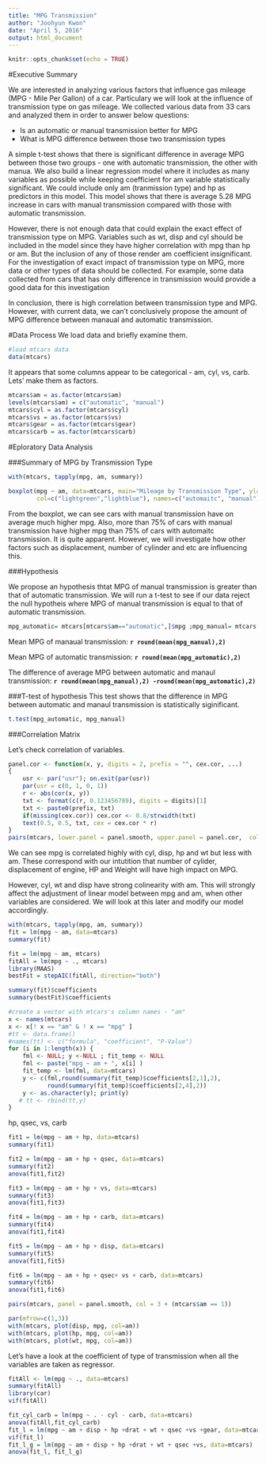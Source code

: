 ```yaml
---
title: "MPG Transmission"
author: "Joohyun Kwon"
date: "April 5, 2016"
output: html_document
---
```


```r
knitr::opts_chunk$set(echo = TRUE)
```
#Executive Summary

We are interested in analyzing various factors that influence gas mileage (MPG - Mile Per Gallon) of a car. Particulary we will look at the influence of transmission type on gas mileage. We collected various data from 33 cars and analyzed them in order to answer below questions:

- Is an automatic or manual transmission better for MPG
- What is MPG difference between those two transmission types

A simple t-test shows that there is significant difference in average MPG between those two groups - one with automatic transmission, the other with manua. We also build a linear regression model where it includes as many variables as possible while keeping coefficient for am variable statistically significant. We could include only am (tranmission type) and hp as predictors in this model. This model shows that there is average 5.28 MPG increase in cars with manual transmission compared with those with automatic transmission.

However, there is not enough data that could explain the exact effect of transmission type on MPG. Variables such as wt, disp and cyl should be included in the model since they have higher correlation with mpg than hp or am. But the inclusion of any of those render am coefficient insignificant. For the investigation of exact impact of transmission type on MPG, more data or other types of data should be collected. For example, some data collected from cars that has only difference in transmission would provide a good data for this investigation

In conclusion, there is high correlation between transmission type and MPG. However, with current data, we can't conclusively propose the amount of MPG difference between manaual and automatic transmission.

#Data Process
We load data and briefly examine them.
```r
#load mtcars data
data(mtcars)
```
It appears that some columns appear to be categorical - am, cyl, vs, carb. Lets' make them as factors.

```r
mtcars$am = as.factor(mtcars$am)
levels(mtcars$am) = c("automatic", "manual")
mtcars$cyl = as.factor(mtcars$cyl)
mtcars$vs = as.factor(mtcars$vs)
mtcars$gear = as.factor(mtcars$gear)
mtcars$carb = as.factor(mtcars$carb)
```
#Eploratory Data Analysis

###Summary of MPG by Transmission Type

```r
with(mtcars, tapply(mpg, am, summary))

boxplot(mpg ~ am, data=mtcars, main="Mileage by Transmission Type", ylab="MPG (Mile per Gallon)",
        col=c("lightgreen","lightblue"), names=c("automaitc", "manual"))
```

From the boxplot, we can see cars with manual transmission have on average much higher mpg. Also, more than 75% of cars with manual transmission have higher mpg than 75% of cars with automaitc transmission. It is quite apparent. However, we will investigate how other factors such as displacement, number of cylinder and etc are influencing this.

###Hypothesis

We propose an hypothesis thtat MPG of manual transmission is greater than that of automatic transmission. 
We will run a t-test to see if our data reject the null hypotheis where MPG of manual transmission is equal to that of automatic transmission.

```r
mpg_automatic= mtcars[mtcars$am=="automatic",]$mpg ;mpg_manual= mtcars[mtcars$am=="manual",]$mpg
```

Mean MPG of manaual transmission: **`r round(mean(mpg_manual),2)`**

Mean MPG of automatic transmission: **`r round(mean(mpg_automatic),2)`** 

The difference of average MPG between automatic and manaul transmission: **`r round(mean(mpg_manual),2) -round(mean(mpg_automatic),2)`** 

###T-test of hypothesis 
This test shows that the difference in MPG between automatic and manaul transmission is statistically siginificant.

```r
t.test(mpg_automatic, mpg_manual)
```
###Correlation Matrix

Let's check correlation of variables.
```r
panel.cor <- function(x, y, digits = 2, prefix = "", cex.cor, ...)
{
    usr <- par("usr"); on.exit(par(usr))
    par(usr = c(0, 1, 0, 1))
    r <- abs(cor(x, y))
    txt <- format(c(r, 0.123456789), digits = digits)[1]
    txt <- paste0(prefix, txt)
    if(missing(cex.cor)) cex.cor <- 0.8/strwidth(txt)
    text(0.5, 0.5, txt, cex = cex.cor * r)
}
pairs(mtcars, lower.panel = panel.smooth, upper.panel = panel.cor,  col = 3 + (mtcars$am == "manual"))
```

We can see mpg is correlated highly with cyl, disp, hp and wt but less with am. These correspond with our intutition that number of cylider, displacement of engine, HP and Weight will have high impact on MPG.

However, cyl, wt and disp have strong colinearity with am. This will strongly affect the adjustment of linear model between mpg and am, when other variables are considered. We will look at this later and modify our model accordingly.


```r
with(mtcars, tapply(mpg, am, summary))
fit = lm(mpg ~ am, data=mtcars)
summary(fit)
```

```r
fit = lm(mpg ~ am, mtcars)
fitAll = lm(mpg ~ ., mtcars)
library(MAAS)
bestFit = stepAIC(fitAll, direction="both")

summary(fit)$coefficients
summary(bestFit)$coefficients
```

```r
#create a vector with mtcars's column names - "am"
x <- names(mtcars)
x <- x[! x == "am" & ! x == "mpg" ]
#tt <- data.frame()
#names(tt) <- c("formula", "coefficient", "P-Value")
for (i in 1:length(x)) {
    fml <- NULL; y <-NULL ; fit_temp <- NULL
    fml <- paste("mpg ~ am + ", x[i] )
    fit_temp <- lm(fml, data=mtcars) 
    y <- c(fml,round(summary(fit_temp)$coefficients[2,1],2),
           round(summary(fit_temp)$coefficients[2,4],2))
    y <- as.character(y); print(y)
   # tt <- rbind(tt,y)
}

```
hp, qsec, vs, carb
```r
fit1 = lm(mpg ~ am + hp, data=mtcars)
summary(fit1)
```

```r
fit2 = lm(mpg ~ am + hp + qsec, data=mtcars)
summary(fit2)
anova(fit1,fit2)
```

```r

fit3 = lm(mpg ~ am + hp + vs, data=mtcars)
summary(fit3)
anova(fit1,fit3)
```

```r

fit4 = lm(mpg ~ am + hp + carb, data=mtcars)
summary(fit4)
anova(fit1,fit4)
```

```r
fit5 = lm(mpg ~ am + hp + disp, data=mtcars)
summary(fit5)
anova(fit1,fit5)
```

```r

fit6 = lm(mpg ~ am + hp + qsec+ vs + carb, data=mtcars)
summary(fit6)
anova(fit1,fit6)
```

```r
pairs(mtcars, panel = panel.smooth, col = 3 + (mtcars$am == 1))
```

```r
par(mfrow=c(1,3))
with(mtcars, plot(disp, mpg, col=am))
with(mtcars, plot(hp, mpg, col=am))
with(mtcars, plot(wt, mpg, col=am))
```
Let's have a look at the coefficient of type of transmission when all the variables are taken as regressor.
```r
fitAll <- lm(mpg ~ ., data=mtcars)
summary(fitAll)
library(car)
vif(fitAll)
```



```r
fit_cyl_carb = lm(mpg ~ . - cyl - carb, data=mtcars)
anova(fitAll,fit_cyl_carb)
fit_l = lm(mpg ~ am + disp + hp +drat + wt + qsec +vs +gear, data=mtcars)
vif(fit_l)
fit_l_g = lm(mpg ~ am + disp + hp +drat + wt + qsec +vs, data=mtcars)
anova(fit_l, fit_l_g)
```